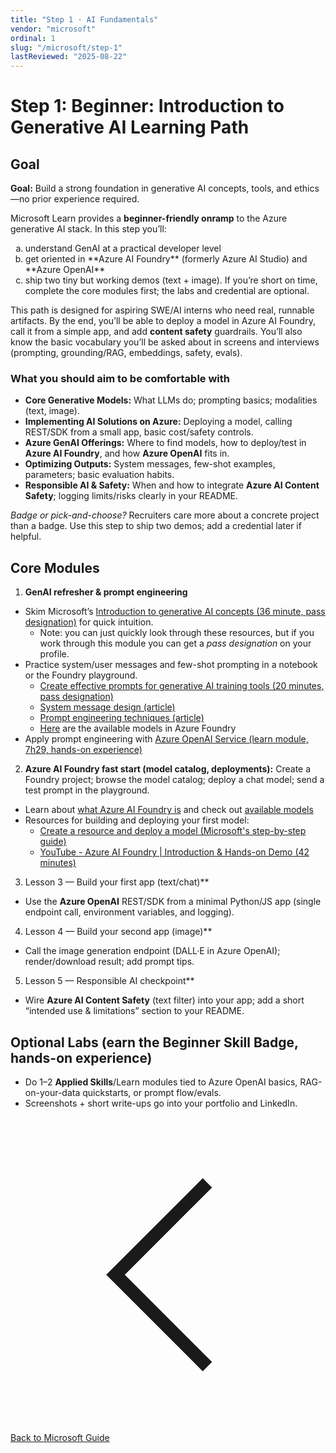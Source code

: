 ```yaml
---
title: "Step 1 · AI Fundamentals"
vendor: "microsoft"
ordinal: 1
slug: "/microsoft/step-1"
lastReviewed: "2025-08-22"
---
```



<StepPageLayout vendor="microsoft" step="beginner">

# Step 1: Beginner: Introduction to Generative AI Learning Path 

## Goal  
**Goal:** Build a strong foundation in generative AI concepts, tools, and ethics—no prior experience required.

Microsoft Learn provides a **beginner-friendly onramp** to the Azure generative AI stack. In this step you’ll:
<ol type="a">
    <li>understand GenAI at a practical developer level</li>
    <li>get oriented in **Azure AI Foundry** (formerly Azure AI Studio) and **Azure OpenAI**</li>
    <li>ship two tiny but working demos (text + image). If you’re short on time, complete the core modules first; the labs and credential are optional.</li>
</ol>

This path is designed for aspiring SWE/AI interns who need real, runnable artifacts. By the end, you’ll be able to deploy a model in Azure AI Foundry, call it from a simple app, and add **content safety** guardrails. You’ll also know the basic vocabulary you’ll be asked about in screens and interviews (prompting, grounding/RAG, embeddings, safety, evals).

### What you should aim to be comfortable with
* **Core Generative Models:** What LLMs do; prompting basics; modalities (text, image).  
* **Implementing AI Solutions on Azure:** Deploying a model, calling REST/SDK from a small app, basic cost/safety controls.  
* **Azure GenAI Offerings:** Where to find models, how to deploy/test in **Azure AI Foundry**, and how **Azure OpenAI** fits in.  
* **Optimizing Outputs:** System messages, few-shot examples, parameters; basic evaluation habits.  
* **Responsible AI & Safety:** When and how to integrate **Azure AI Content Safety**; logging limits/risks clearly in your README.

<div className="bg-blue-50 rounded-lg p-6">
  <em>Badge or pick-and-choose?</em> Recruiters care more about a concrete project than a badge. Use this step to ship two demos; add a credential later if helpful.
</div>

## Core Modules
1. **GenAI refresher & prompt engineering**
- Skim Microsoft’s [Introduction to generative AI concepts (36 minute, pass designation)](https://learn.microsoft.com/en-us/training/modules/fundamentals-generative-ai/) for quick intuition.
    - Note: you can just quickly look through these resources, but if you work through this module you can get a *pass designation* on your profile.
- Practice system/user messages and few-shot prompting in a notebook or the Foundry playground.
    - [Create effective prompts for generative AI training tools (20 minutes, pass designation)](https://learn.microsoft.com/en-us/training/modules/create-prompts-for-generative-ai-training-tools/)
    - [System message design (article)](https://learn.microsoft.com/en-us/azure/ai-foundry/openai/concepts/advanced-prompt-engineering)
    - [Prompt engineering techniques (article)](https://learn.microsoft.com/en-us/azure/ai-foundry/openai/concepts/prompt-engineering?tabs=chat)
    - [Here](https://ai.azure.com/catalog) are the available models in Azure Foundry
- Apply prompt engineering with [Azure OpenAI Service (learn module, 7h29, hands-on experience)](https://learn.microsoft.com/en-us/training/paths/create-custom-copilots-ai-studio/)

2. **Azure AI Foundry fast start (model catalog, deployments):** Create a Foundry project; browse the model catalog; deploy a chat model; send a test prompt in the playground.
- Learn about [what Azure AI Foundry is](https://learn.microsoft.com/en-us/azure/ai-foundry/what-is-azure-ai-foundry) and check out [available models](https://learn.microsoft.com/en-us/azure/ai-foundry/concepts/foundry-models-overview)
- Resources for building and deploying your first model:
    - [Create a resource and deploy a model (Microsoft's step-by-step guide)](https://learn.microsoft.com/en-us/azure/ai-foundry/openai/how-to/create-resource?pivots=web-portal)
    - [YouTube - Azure AI Foundry | Introduction & Hands-on Demo (42 minutes)](https://www.youtube.com/watch?v=d2BWayItOv4)

3. Lesson 3 — Build your first app (text/chat)**  
- Use the **Azure OpenAI** REST/SDK from a minimal Python/JS app (single endpoint call, environment variables, and logging).

4. Lesson 4 — Build your second app (image)**  
- Call the image generation endpoint (DALL·E in Azure OpenAI); render/download result; add prompt tips.

5. Lesson 5 — Responsible AI checkpoint**  
- Wire **Azure AI Content Safety** (text filter) into your app; add a short “intended use & limitations” section to your README.

## Optional Labs (earn the Beginner Skill Badge, hands-on experience)
- Do 1–2 **Applied Skills**/Learn modules tied to Azure OpenAI basics, RAG-on-your-data quickstarts, or prompt flow/evals.  
- Screenshots + short write-ups go into your portfolio and LinkedIn.

</StepPageLayout>

<div className="flex justify-center mt-8">
  <a href="/developerguide/microsoft" className="group inline-flex items-center px-6 py-3 border border-transparent text-sm font-medium rounded-xl text-white bg-blue-600 hover:opacity-90 transition-all duration-200 shadow-lg hover:shadow-xl transform hover:-translate-y-0.5 no-underline">
    <svg className="mr-3 h-5 w-5 text-white group-hover:-translate-x-1 transition-transform" fill="none" stroke="currentColor" viewBox="0 0 24 24">
      <path strokeLinecap="round" strokeLinejoin="round" strokeWidth={2} d="M15 19l-7-7 7-7" />
    </svg>
    Back to Microsoft Guide
  </a>
</div>
